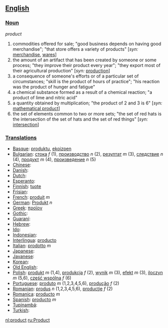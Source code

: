 == [[English]] ==

=== [[Noun]] ===

''product''
# commodities offered for sale; "good business depends on having good merchandise"; "that store offers a variety of products" [''syn:'' [[merchandise]], [[wares]]]
# the amount of an artifact that has been created by someone or some process; "they improve their product every year"; "they export most of their agricultural production" [''syn:'' [[production]]]
# a consequence of someone's efforts or of a particular set of circumstances; "skill is the product of hours of practice"; "his reaction was the product of hunger and fatigue"
# a chemical substance formed as a result of a chemical reaction; "a product of lime and nitric acid"
# a quantity obtained by multiplication; "the product of 2 and 3 is 6" [''syn:'' [[mathematical product]]]
# the set of elements common to two or more sets; "the set of red hats is the intersection of the set of hats and the set of red things" [''syn:'' [[intersection]]]

=== [[Translation]]s ===

*[[Basque]]: [[produktu]], [[ekoizpen]]
*[[Bulgarian]]: [[стока]] ''f'' (1), [[производство]] ''n'' (2), [[резултат]] ''m'' (3), [[следствие]] ''n'' (4), [[продукт]] ''m'' (4), [[произведение]] ''n'' (5)
*[[Chinese]]:
*[[Danish]]:
*[[Dutch]]:
*[[Esperanto]]:
*[[Finnish]]: [[tuote]]
*[[Frisian]]:
*[[French]]: [[produit]] ''m''
*[[German]]: [[Produkt]] ''n''
*[[Greek]]: [[προϊον]]
*[[Gothic]]:
*[[Guaraní]]:
*[[Hebrew]]:
*[[Ido]]:
*[[Indonesian]]: 
*[[Interlingua]]: [[producto]]
*[[Italian]]: [[prodotto]] ''m''
*[[Japanese]]:
*[[Javanese]]:
*[[Korean]]:
*[[Old English]]:
*[[Polish]]: [[produkt]] ''m'' (1,4), [[produkcja]] ''f'' (2), [[wynik]] ''m'' (3), [[efekt]] ''m'' (3), [[iloczyn]] ''m'' (5,6), [[część wspólna]] ''f'' (6)
*[[Portuguese]]: [[produto]] ''m'' (1,2,3,4,5,6), [[produção]] ''f'' (2)
*[[Romanian]]: [[produs]] ''n'' (1,2,3,4,5,6), [[producţie]] ''f'' (2)
*[[Romanica]]: [[producto]] ''m''
*[[Spanish]]: [[producto]] ''m''
*[[Tupinambá]]:
*[[Turkish]]:

[[nl:product]]
[[ru:Product]]